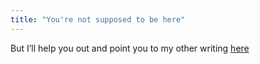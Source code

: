```yaml
---
title: "You're not supposed to be here"
---
```


But I'll help you out and point you to my other writing [here](https://philosophicalhacker.com)